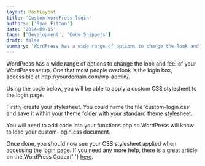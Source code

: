 ```yaml
---
layout: PostLayout
title: 'Custom WordPress login'
authors: ['Ryan Fitton']
date: '2014-09-15'
tags: ['Development', 'Code Snippets']
draft: false
summary: 'WordPress has a wide range of options to change the look and feel of your WordPress setup. One that most people overlook is the login box, accessible at http://yourdomain.com/wp-admin/. Using the code below, you will be able to apply a custom CSS stylesheet to the login page. Firstly create your stylesheet. You could name&nbsp;the file [&amp;hellip;]'
---
```


<p>
  WordPress has a wide range of options to change the look and feel of your WordPress setup. One
  that most people overlook is the login box, accessible at http://yourdomain.com/wp-admin/.
</p>
<p>Using the code below, you will be able to apply a custom CSS stylesheet to the login page.</p>
<p>
  Firstly create your stylesheet. You could name the file &#8216;custom-login.css&#8217; and save it
  within your theme folder with your standard theme stylesheet.
</p>
<p>
  <script src="https://gist.github.com/ryanfitton/5adec5ad5bf1a753cde8.js"></script>You will need to
  add code into your functions.php so WordPress will know to load your custom-login.css document.
  <script src="https://gist.github.com/ryanfitton/67ac374a35c6450cb84a.js"></script>
</p>
<p>
  Once done, you should now see your CSS stylesheet applied when accessing the login page. If you
  need any more help, there is a great article on the WordPress Codex{' '}
  <a href="http://codex.wordpress.org/Customizing_the_Login_Form">here</a>.
</p>
